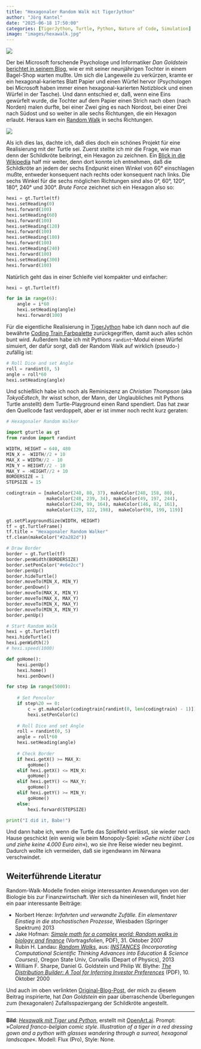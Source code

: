 ```yaml
---
title: "Hexagonaler Random Walk mit TigerJython"
author: "Jörg Kantel"
date: "2025-06-18 17:50:00"
categories: [TigerJython, Turtle, Python, Nature of Code, Simulation]
image: "images/hexawalk.jpg"
---
```


[![](images/hexawalk-b.jpg)](https://www.flickr.com/photos/schockwellenreiter/54598377130/)

Der bei Microsoft forschende Psychologe und Informatiker *Dan Goldstein* [berichtet in seinem Blog](https://www.decisionsciencenews.com/?p=6464), wie er mit seiner neunjährigen Tochter in einem Bagel-Shop warten mußte. Um sich die Langeweile zu verkürzen, kramte er ein hexagonal-kariertes Blatt Papier und einen Würfel hervor (Psychologen bei Microsoft haben immer einen hexagonal-karierten Notizblock und einen Würfel in der Tasche). Und dann entschied er, daß, wenn eine Eins gewürfelt wurde, die Tochter auf dem Papier einen Strich nach oben (nach Norden) malen durfte, bei einer Zwei ging es nach Nordost, bei einer Drei nach Südost und so weiter in alle sechs Richtungen, die ein Hexagon erlaubt. Heraus kam ein [Random Walk](https://de.wikipedia.org/wiki/Random_Walk) in sechs Richtungen.

[![](images/hexawalk-o.jpg)](https://www.flickr.com/photos/schockwellenreiter/54596446850/)

Als ich dies las, dachte ich, daß dies doch ein schönes Projekt für eine Realisierung mit der Turtle sei. Zuerst stellte ich mir die Frage, wie man denn der Schildkröte beibringt, ein Hexagon zu zeichnen. Ein [Blick in die Wikipedia](https://de.wikipedia.org/wiki/Sechseck) half mir weiter, denn dort konnte ich entnehmen, daß die Schildkröte an jedem der sechs Endpunkt einen Winkel von $60°$ einschlagen mußte, entweder konsequent nach rechts oder konsequent nach links. Die sechs Winkel für die sechs möglichen Richtungen sind also $0°$, $60°$, $120°$, $180°$, $240°$ und $300°$. *Brute Force* zeichnet sich ein Hexagon also so:

~~~python
hexi = gt.Turtle(tf)
hexi.setHeading(0)
hexi.forward(100)
hexi.setHeading(60)
hexi.forward(100)
hexi.setHeading(120)
hexi.forward(100)
hexi.setHeading(180)
hexi.forward(100)
hexi.setHeading(240)
hexi.forward(100)
hexi.setHeading(300)
hexi.forward(100)
~~~

Natürlich geht das in einer Schleife viel kompakter und einfacher:

~~~python
hexi = gt.Turtle(tf)

for in in range(6):
    angle = i*60
    hexi.setHeading(angle)
    hexi.forward(100)
~~~

Für die eigentliche Realisierung in [TigerJython](http://cognitiones.kantel-chaos-team.de/programmierung/python/tigerjython.html) habe ich dann noch auf die bewährte [Coding Train Farbpalette](http://cognitiones.kantel-chaos-team.de/multimedia/farbpaletten/codingtrainfarben.html) zurückgegriffen, damit auch alles schön bunt wird. Außerdem habe ich mit Pythons `randint`-Modul einen Würfel simuiert, der dafür sorgt, daß der Random Walk auf wirklich (pseudo-) zufällig ist:

~~~python
# Roll Dice and set Angle
roll = randint(0, 5)
angle = roll*60
hexi.setHeading(angle)
~~~

Und schießlich habe ich noch als Reminiszenz an *Christian Thompson* (aka *TokyoEdtech*, Ihr wisst schon, der Mann, der Unglaubliches mit Pythons Turtle anstellt) dem Turtle-Playground einen Rand spendiert. Das hat zwar den Quellcode fast verdoppelt, aber er ist immer noch recht kurz geraten:

~~~python
# Hexagonaler Random Walker

import gturtle as gt
from random import randint

WIDTH, HEIGHT = 640, 480
MIN_X = -WIDTH//2 + 10
MAX_X = WIDTH//2 - 10
MIN_Y = HEIGHT//2 - 10
MAX_Y = -HEIGHT//2 + 10 
BORDERSIZE = 1
STEPSIZE = 15

codingtrain = [makeColor(240, 80, 37), makeColor(248, 158, 80),
               makeColor(248, 239, 34), makeColor(49, 197, 244),
               makeColor(240, 99, 164), makeColor(146, 82, 161),
               makeColor(129, 122, 198),  makeColor(98, 199, 119)]

gt.setPlaygroundSize(WIDTH, HEIGHT)
tf = gt.TurtleFrame()
tf.title = "Hexagonaler Random Walker"
tf.clean(makeColor("#2a282d"))

# Draw Border
border = gt.Turtle(tf)
border.penWidth(BORDERSIZE)
border.setPenColor("#e6e2cc")
border.penUp()
border.hideTurtle()
border.moveTo(MIN_X, MIN_Y)
border.penDown()
border.moveTo(MAX_X, MIN_Y)
border.moveTo(MAX_X, MAX_Y)
border.moveTo(MIN_X, MAX_Y)
border.moveTo(MIN_X, MIN_Y)
border.penUp()

# Start Random Walk
hexi = gt.Turtle(tf)
hexi.hideTurtle()
hexi.penWidth(2)
# hexi.speed(1000)

def goHome():
    hexi.penUp()
    hexi.home()
    hexi.penDown()

for step in range(5000):
    
    # Set Pencolor
    if step%20 == 0:
        c = gt.makeColor(codingtrain[randint(0, len(codingtrain) - 1)])
        hexi.setPenColor(c)
        
    # Roll Dice and set Angle
    roll = randint(0, 5)
    angle = roll*60
    hexi.setHeading(angle)
    
    # Check Border
    if hexi.getX() >= MAX_X:
        goHome()
    elif hexi.getX() <= MIN_X:
        goHome()
    elif hexi.getY() <= MAX_Y:
        goHome()
    elif hexi.getY() >= MIN_Y:
        goHome()
    else:
        hexi.forward(STEPSIZE)

print("I did it, Babe!")
~~~

Und dann habe ich, wenn die Turtle das Spielfeld verlässt, sie wieder nach Hause geschickt (ein wenig wie beim Monopoly-Spiel: »*Gehe nicht über Los und ziehe keine 4.000 Euro ein*«), wo sie ihre Reise wieder neu beginnt. Dadurch wollte ich vermeiden, daß sie irgendwann im Nirwana verschwindet.

## Weiterführende Literatur

Random-Walk-Modelle finden einige interessanten Anwendungen von der Biologie bis zur Finanzwirtschaft. Wer sich da hineinlesen will, findet hier ein paar interessante Beiträge:

- Norbert Henze: *Irrfahrten und verwandte Zufälle. Ein elementarer Einstieg in die stochastischen Prozesse*, Wiesbaden (Springer Spektrum) 2013
- Jake Hofman: *[Simple math for a complex world: Random walks in biology and finance](http://jakehofman.com/talks/dalton_hunter_20071031.pdf)* (Vortragsfolien, PDF), 31.&nbsp;Oktober&nbsp;2007
- Rubin H. Landau: *[Random Walks](https://sites.science.oregonstate.edu/~landaur/INSTANCES/WebModules/5_RandomWalk/RandomWalk.html)*, aus: *[INSTANCES](https://sites.science.oregonstate.edu/~landaur/INSTANCES/index.html) (Incorporating Computational Scientific Thinking Advances into Education & Science Courses)*, Oregon State Univ, Corvallis (Depart of Physics), 2013
- William F. Sharpe, Daniel G. Goldstein und Philip W. Blythe: *[The Distribution Builder: A Tool for Inferring Investor Preferences](https://web.stanford.edu/~wfsharpe/art/qpaper/qpaper.pdf)* (PDF),  10. Oktober 2000

Und auch im oben verlinkten [Original-Blog-Post](https://www.decisionsciencenews.com/?p=6464), der mich zu diesem Beitrag inspirierte, hat *Dan Goldstein* ein paar überraschende Überlegungen zum (hexagonalen) Zufallsspaziergang der Schildkröte angestellt.

---

**Bild**: *[Hexawalk mit Tiger und Python](https://www.flickr.com/photos/schockwellenreiter/54598377130/)*, erstellt mit [OpenArt.ai](https://openart.ai/home). Prompt: »*Colored franco-belgian comic style. Illustration of a tiger in a red dressing gown and a python with glasses wandering through a surreal, hexagonal landscape*«. Modell: Flux (Pro), Style: None.